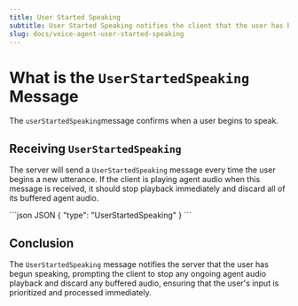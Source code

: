 ```yaml
---
title: User Started Speaking
subtitle: User Started Speaking notifies the client that the user has begun speaking.
slug: docs/voice-agent-user-started-speaking
---
```



<Markdown src="../snippets/voice-agent.mdx" />

# What is the `UserStartedSpeaking` Message

The `userStartedSpeaking`message confirms when a user begins to speak.

## Receiving `UserStartedSpeaking`

The server will send a `UserStartedSpeaking` message every time the user begins a new utterance. If the client is playing agent audio when this message is received, it should stop playback immediately and discard all of its buffered agent audio.

<CodeGroup>
  ```json JSON
  {
    "type": "UserStartedSpeaking"  
  }
  ```
</CodeGroup>

## Conclusion

The `UserStartedSpeaking` message notifies the server that the user has begun speaking, prompting the client to stop any ongoing agent audio playback and discard any buffered audio, ensuring that the user's input is prioritized and processed immediately.
